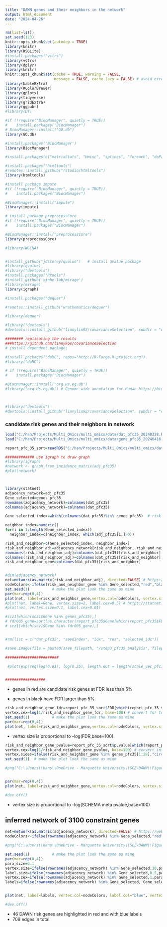 ---
title: "DAWN genes and their neighbors in the network"
output: html_document
date: "2024-04-26"
---

```{r, echo=F, warning=F, message=F}
rm(list=ls())
set.seed(123)
knitr::opts_chunk$set(autodep = TRUE)
library(knitr)
library(RSQLite)
#install.packages("vctrs")
library(vctrs)
library(dplyr)
library(knitr)
knitr::opts_chunk$set(cache = TRUE, warning = FALSE, 
                      message = FALSE, cache.lazy = FALSE) # avoid error of long vectors https://stackoverflow.com/questions/39417003/long-vectors-not-supported-yet-error-in-rmd-but-not-in-r-script 
library(kableExtra)
library(RColorBrewer)
library(gplots)
library(tidyverse)
library(gridExtra)
library(ggpubr)
#library(DT)

#if (!require("BiocManager", quietly = TRUE))
#    install.packages("BiocManager")
# BiocManager::install("GO.db")
library(GO.db)

#install.packages('BiocManager')
library(BiocManager)

#install.packages(c("matrixStats", "Hmisc", "splines", "foreach", "doParallel", "fastcluster", "dynamicTreeCut", "survival"))

#install.packages("htmltools")
#remotes::install_github("rstudio/htmltools")
library(htmltools)

#install package impute 
#if (!require("BiocManager", quietly = TRUE))
#    install.packages("BiocManager")

#BiocManager::install("impute")
library(impute)

# install package preprocessCore
#if (!require("BiocManager", quietly = TRUE))
#    install.packages("BiocManager")

#BiocManager::install("preprocessCore")
library(preprocessCore)

#library(WGCNA)


#install_github("jdstorey/qvalue")   # install qvalue package 
#library(qvalue)
#library("devtools")
#install.packages("Rtools")
#install_github('xinhe-lab/mirage')
#library(mirage)
library(igraph)

#install.packages("dequer")

#remotes::install_github("wrathematics/dequer")

#library(dequer)

#library("devtools")
#devtools::install_github("linnylin92/covarianceSelection", subdir = "covarianceSelection")


```






```{r, echo=F, message=F, warning=F, results=F, eval=F}
######## replicating the results 
###https://github.com/linnykos/covarianceSelection
# install dependent packages 

#install.packages("doMC", repos="http://R-Forge.R-project.org")
#library("doMC")

# if (!require("BiocManager", quietly = TRUE))
#    install.packages("BiocManager")

#BiocManager::install("org.Hs.eg.db")
#library("org.Hs.eg.db") # Genome wide annotation for Human https://bioconductor.org/packages/release/data/annotation/html/org.Hs.eg.db.html



#library("devtools")
#devtools::install_github("linnylin92/covarianceSelection", subdir = "covarianceSelection")

```

### candidate risk genes and their neighbors in network 

```{r, echo=F, message=F, warning=F, eval=T}

load("C:/han/Projects/Multi_Omics/multi_omics/data/dat_pfc35_20240328.RData")
load("C:/han/Projects/Multi_Omics/multi_omics/data/gene_pfc35_20240416.RData") # load adj_pfc35

report_pfc_35_sort=readRDS("C:/han/Projects/Multi_Omics/multi_omics/data/gene_pfc35_sort_20240425.rds")

############# use igraph to draw graph
#library(igraph)
#network <- graph_from_incidence_matrix(adj_pfc35)
#plot(network)



library(statnet)
adjacency_network=adj_pfc35
Gene_selected=genes_pfc35
rownames(adjacency_network)=colnames(dat_pfc35)
colnames(adjacency_network)=colnames(dat_pfc35)

Gene_selected_index=which(colnames(dat_pfc35)%in% genes_pfc35)  # risk gene index in original data

neighbor_index=numeric()
for(i in 1:length(Gene_selected_index))
  neighbor_index=c(neighbor_index, which(adj_pfc35[i,]>0))

risk_and_neighbor=c(Gene_selected_index, neighbor_index)
risk_and_neighbor_adj=adjacency_network[risk_and_neighbor, risk_and_neighbor]
rownames(risk_and_neighbor_adj)=colnames(dat_pfc35)[risk_and_neighbor]
colnames(risk_and_neighbor_adj)=colnames(dat_pfc35)[risk_and_neighbor]
risk_and_neighbor_gene=colnames(dat_pfc35)[risk_and_neighbor]


#dim(adjacency_network)
net=network(as.matrix(risk_and_neighbor_adj), directed=FALSE) # https://web.stanford.edu/class/bios221/labs/networks/lab_7_networks.html
nodeColors<-ifelse(risk_and_neighbor_gene %in% Gene_selected,"red","black")
set.seed(1)          # make the plot look the same as mine
par(mar=rep(0,4))
plot(net, label=risk_and_neighbor_gene,vertex.col=nodeColors, vertex.size=15, label.cex=0.55) # https://statnet.org/workshop-intro-sna-tools/
#plot(net, label=Gene, vertex.size=2, label.cex=0.5) # https://statnet.org/workshop-intro-sna-tools/
#plot(net, vertex.size=0.1, label.cex=0.01)

#scz1[which(scz1$Gene %in% genes_pfc35),]
# fdr005_gene=sort(as.character(report_pfc35$Gene[which(report_pfc35$FDR <= 0.05)]))
# scz1[which(scz1$Gene %in% fdr005_gene),]


#rm(list = c("dat_pfc35", "seedindex", "idx", "res", "selected_idx"))

#save.image(file = paste0(save_filepath, "/step3_pfc35_analysis", filepath_suffix, ".RData"))

########################

 #plot(exp(seq(log(0.01), log(0.35), length.out = length(scale_vec_pfc35))), scale_vec_pfc35)


##################
```

* genes in red are candidate risk genes at FDR less than 5%

* genes in black have FDR larger than 5%. 



```{r, echo=F, message=F, warning=F}
risk_and_neighbor_gene_fdr=report_pfc_35_sort$FDR[which(report_pfc_35_sort$Gene%in%risk_and_neighbor_gene)]
vertex.cex=log(1/risk_and_neighbor_gene_fdr, base=100) # convert fdr to vertex size 
set.seed(1)          # make the plot look the same as mine
par(mar=rep(0,4))
plot(net, label=risk_and_neighbor_gene,vertex.col=nodeColors, vertex.size=15, label.cex=0.45, vertex.cex=vertex.cex)
```

* vertex size is proportional to -log(FDR,base=100)

```{r, echo=F, message=F, warning=F}
risk_and_neighbor_gene_pvalue=report_pfc_35_sort$p.value[which(report_pfc_35_sort$Gene%in%risk_and_neighbor_gene)]
vertex.cex=log(1/risk_and_neighbor_gene_pvalue, base=100) # convert into to vertex size 
vertex.sides=ifelse(risk_and_neighbor_gene %in% genes_pfc35[1:28],"circle","square")
set.seed(1)  # make the plot look the same as mine

#png("C:\\Users\\hans\\OneDrive - Marquette University\\SCZ-DAWN\\Figures\\DAWN_genes_network.png")


par(mar=rep(0,4))
plot(net, label=risk_and_neighbor_gene,vertex.col=nodeColors, vertex.size=15, label.cex=0.45, vertex.cex=vertex.cex) # how to add vertex shapes e.g. SCHEMA FDR genes in circle, DAWN new genes in square? 

#dev.off()

```


* vertex size is proportional to -log(SCHEMA meta pvalue,base=100)


## inferred network of 3100 constraint genes 


```{r, echo=F, message=F, warning=F}
net=network(as.matrix(adjacency_network), directed=FALSE) # https://web.stanford.edu/class/bios221/labs/networks/lab_7_networks.html
nodeColors<-ifelse(rownames(adjacency_network) %in% Gene_selected,"red","black")

#png("C:\\Users\\hans\\OneDrive - Marquette University\\SCZ-DAWN\\Figures\\Constraint_genes_network.png")

set.seed(1)          # make the plot look the same as mine
par(mar=rep(0,4))
para_size=0.1
vertex.size=ifelse(rownames(adjacency_network) %in% Gene_selected,10,para_size)
label.size=ifelse(rownames(adjacency_network) %in% Gene_selected,0.5,para_size)
vertex.cex=ifelse(rownames(adjacency_network) %in% Gene_selected,1,para_size)
labels=ifelse(rownames(adjacency_network) %in% Gene_selected, Gene_selected,"")


plot(net, label=labels, vertex.col=nodeColors, label.col="blue", vertex.size=vertex.size, label.cex=label.size, vertex.cex=vertex.cex) # vextex.cex control the vertex size

#dev.off()
```
* 46 DAWN risk genes are highlighted in red and with blue labels  
* 709 edges in total 

